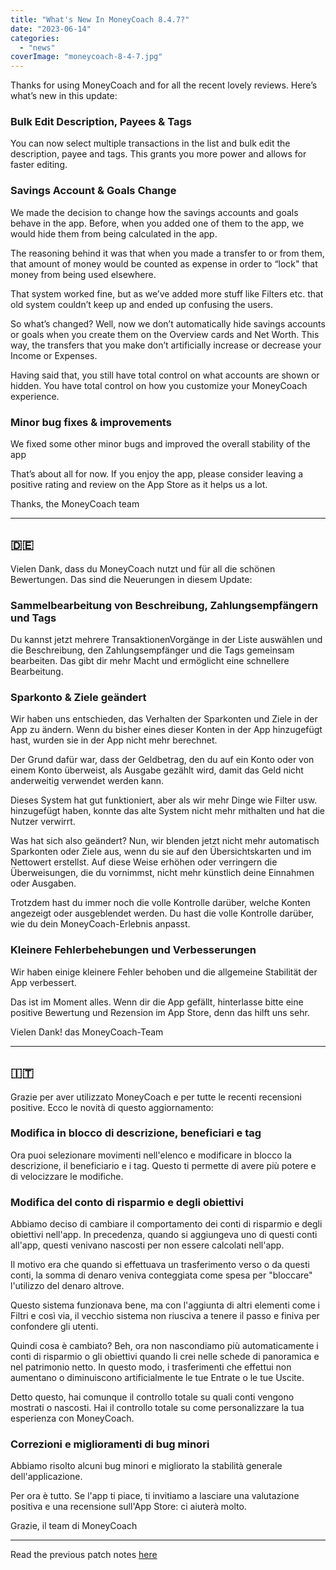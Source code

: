 ```yaml
---
title: "What's New In MoneyCoach 8.4.7?"
date: "2023-06-14"
categories: 
  - "news"
coverImage: "moneycoach-8-4-7.jpg"
---
```

Thanks for using MoneyCoach and for all the recent lovely reviews. Here’s what’s new in this update:

### Bulk Edit Description, Payees & Tags
You can now select multiple transactions in the list and bulk edit the description, payee and tags. This grants you more power and allows for faster editing.

### Savings Account & Goals Change
We made the decision to change how the savings accounts and goals behave in the app. Before, when you added one of them to the app, we would hide them from being calculated in the app. 

The reasoning behind it was that when you made a transfer to or from them, that amount of money would be counted as expense in order to “lock" that money from being used elsewhere.

That system worked fine, but as we’ve added more stuff like Filters etc. that old system couldn’t keep up and ended up confusing the users.

So what’s changed? Well, now we don’t automatically hide savings accounts or goals when you create them on the Overview cards and Net Worth. This way, the transfers that you make don’t artificially increase or decrease your Income or Expenses. 

Having said that, you still have total control on what accounts are shown or hidden. You have total control on how you customize your MoneyCoach experience.

### Minor bug fixes & improvements
We fixed some other minor bugs and improved the overall stability of the app

That’s about all for now. If you enjoy the app, please consider leaving a positive rating and review on the App Store as it helps us a lot.

Thanks,
the MoneyCoach team

* * *
## 🇩🇪

Vielen Dank, dass du MoneyCoach nutzt und für all die schönen Bewertungen. Das sind die Neuerungen in diesem Update:

### Sammelbearbeitung von Beschreibung, Zahlungsempfängern und Tags
Du kannst jetzt mehrere TransaktionenVorgänge in der Liste auswählen und die Beschreibung, den Zahlungsempfänger und die Tags gemeinsam bearbeiten. Das gibt dir mehr Macht und ermöglicht eine schnellere Bearbeitung.

### Sparkonto & Ziele geändert
Wir haben uns entschieden, das Verhalten der Sparkonten und Ziele in der App zu ändern. Wenn du bisher eines dieser Konten in der App hinzugefügt hast, wurden sie in der App nicht mehr berechnet. 

Der Grund dafür war, dass der Geldbetrag, den du auf ein Konto oder von einem Konto überweist, als Ausgabe gezählt wird, damit das Geld nicht anderweitig verwendet werden kann.

Dieses System hat gut funktioniert, aber als wir mehr Dinge wie Filter usw. hinzugefügt haben, konnte das alte System nicht mehr mithalten und hat die Nutzer verwirrt.

Was hat sich also geändert? Nun, wir blenden jetzt nicht mehr automatisch Sparkonten oder Ziele aus, wenn du sie auf den Übersichtskarten und im Nettowert erstellst. Auf diese Weise erhöhen oder verringern die Überweisungen, die du vornimmst, nicht mehr künstlich deine Einnahmen oder Ausgaben. 

Trotzdem hast du immer noch die volle Kontrolle darüber, welche Konten angezeigt oder ausgeblendet werden. Du hast die volle Kontrolle darüber, wie du dein MoneyCoach-Erlebnis anpasst.

### Kleinere Fehlerbehebungen und Verbesserungen
Wir haben einige kleinere Fehler behoben und die allgemeine Stabilität der App verbessert.

Das ist im Moment alles. Wenn dir die App gefällt, hinterlasse bitte eine positive Bewertung und Rezension im App Store, denn das hilft uns sehr.

Vielen Dank!
das MoneyCoach-Team

* * *
## 🇮🇹

Grazie per aver utilizzato MoneyCoach e per tutte le recenti recensioni positive. Ecco le novità di questo aggiornamento:

### Modifica in blocco di descrizione, beneficiari e tag
Ora puoi selezionare movimenti nell'elenco e modificare in blocco la descrizione, il beneficiario e i tag. Questo ti permette di avere più potere e di velocizzare le modifiche.

### Modifica del conto di risparmio e degli obiettivi
Abbiamo deciso di cambiare il comportamento dei conti di risparmio e degli obiettivi nell'app. In precedenza, quando si aggiungeva uno di questi conti all'app, questi venivano nascosti per non essere calcolati nell'app. 

Il motivo era che quando si effettuava un trasferimento verso o da questi conti, la somma di denaro veniva conteggiata come spesa per "bloccare" l'utilizzo del denaro altrove.

Questo sistema funzionava bene, ma con l'aggiunta di altri elementi come i Filtri e così via, il vecchio sistema non riusciva a tenere il passo e finiva per confondere gli utenti.

Quindi cosa è cambiato? Beh, ora non nascondiamo più automaticamente i conti di risparmio o gli obiettivi quando li crei nelle schede di panoramica e nel patrimonio netto. In questo modo, i trasferimenti che effettui non aumentano o diminuiscono artificialmente le tue Entrate o le tue Uscite. 

Detto questo, hai comunque il controllo totale su quali conti vengono mostrati o nascosti. Hai il controllo totale su come personalizzare la tua esperienza con MoneyCoach.

### Correzioni e miglioramenti di bug minori
Abbiamo risolto alcuni bug minori e migliorato la stabilità generale dell'applicazione.

Per ora è tutto. Se l'app ti piace, ti invitiamo a lasciare una valutazione positiva e una recensione sull'App Store: ci aiuterà molto.

Grazie,
il team di MoneyCoach
* * *

Read the previous patch notes [here](/blog/whats-new-in-moneycoach-8-4-6)